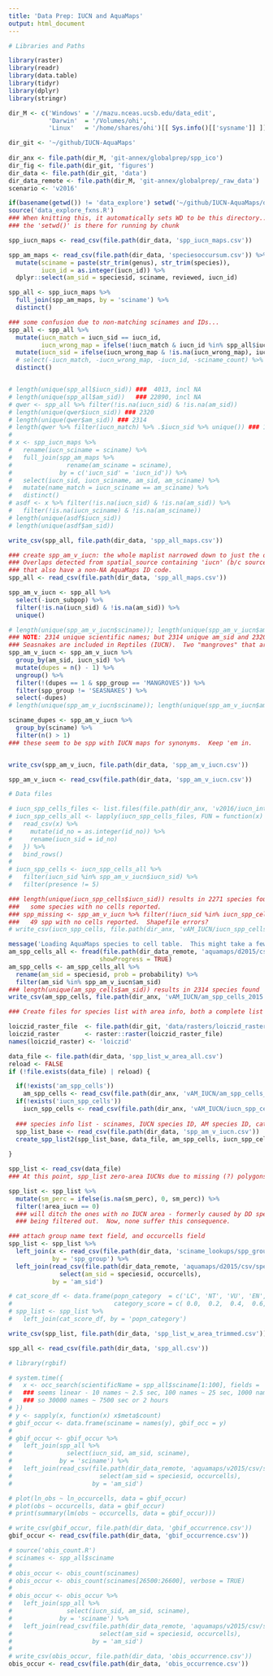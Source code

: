 ```yaml
---
title: 'Data Prep: IUCN and AquaMaps'
output: html_document
---
```


```r

# Libraries and Paths

library(raster)
library(readr)
library(data.table)
library(tidyr)
library(dplyr)
library(stringr)

dir_M <- c('Windows' = '//mazu.nceas.ucsb.edu/data_edit',
           'Darwin'  = '/Volumes/ohi',
           'Linux'   = '/home/shares/ohi')[[ Sys.info()[['sysname']] ]]

dir_git <- '~/github/IUCN-AquaMaps'
  
dir_anx <- file.path(dir_M, 'git-annex/globalprep/spp_ico')
dir_fig <- file.path(dir_git, 'figures')
dir_data <- file.path(dir_git, 'data')
dir_data_remote <- file.path(dir_M, 'git-annex/globalprep/_raw_data')
scenario <- 'v2016'

if(basename(getwd()) != 'data_explore') setwd('~/github/IUCN-AquaMaps/data_explore')
source('data_explore_fxns.R')
### When knitting this, it automatically sets WD to be this directory...
### the 'setwd()' is there for running by chunk
```

```r

spp_iucn_maps <- read_csv(file.path(dir_data, 'spp_iucn_maps.csv'))

spp_am_maps <- read_csv(file.path(dir_data, 'speciesoccursum.csv')) %>%
  mutate(sciname = paste(str_trim(genus), str_trim(species)),
         iucn_id = as.integer(iucn_id)) %>%
  dplyr::select(am_sid = speciesid, sciname, reviewed, iucn_id)

spp_all <- spp_iucn_maps %>%
  full_join(spp_am_maps, by = 'sciname') %>%
  distinct()

### some confusion due to non-matching scinames and IDs...
spp_all <- spp_all %>%
  mutate(iucn_match = iucn_sid == iucn_id,
         iucn_wrong_map = ifelse(!iucn_match & iucn_id %in% spp_all$iucn_sid, TRUE, FALSE)) %>%
  mutate(iucn_sid = ifelse(iucn_wrong_map & !is.na(iucn_wrong_map), iucn_id, iucn_sid)) %>%
  # select(-iucn_match, -iucn_wrong_map, -iucn_id, -sciname_count) %>%
  distinct()


# length(unique(spp_all$iucn_sid)) ###  4013, incl NA
# length(unique(spp_all$am_sid))   ### 22890, incl NA
# qwer <- spp_all %>% filter(!is.na(iucn_sid) & !is.na(am_sid))
# length(unique(qwer$iucn_sid)) ### 2320
# length(unique(qwer$am_sid)) ### 2314
# length(qwer %>% filter(iucn_match) %>% .$iucn_sid %>% unique()) ### 1852
# 
# x <- spp_iucn_maps %>%
#   rename(iucn_sciname = sciname) %>%
#   full_join(spp_am_maps %>% 
#               rename(am_sciname = sciname), 
#             by = c('iucn_sid' = 'iucn_id')) %>%
#   select(iucn_sid, iucn_sciname, am_sid, am_sciname) %>%
#   mutate(name_match = iucn_sciname == am_sciname) %>%
#   distinct()
# asdf <- x %>% filter(!is.na(iucn_sid) & !is.na(am_sid)) %>%
#   filter(!is.na(iucn_sciname) & !is.na(am_sciname))
# length(unique(asdf$iucn_sid))
# length(unique(asdf$am_sid))

write_csv(spp_all, file.path(dir_data, 'spp_all_maps.csv'))

```

```r
### create spp_am_v_iucn: the whole maplist narrowed down to just the overlapping species.
### Overlaps detected from spatial_source containing 'iucn' (b/c source_pref = 'iucn' above),
### that also have a non-NA AquaMaps ID code.
spp_all <- read_csv(file.path(dir_data, 'spp_all_maps.csv'))

spp_am_v_iucn <- spp_all %>%
  select(-iucn_subpop) %>%
  filter(!is.na(iucn_sid) & !is.na(am_sid)) %>%
  unique()

# length(unique(spp_am_v_iucn$sciname)); length(unique(spp_am_v_iucn$am_sid)); length(unique(spp_am_v_iucn$iucn_sid))
### NOTE: 2314 unique scientific names; but 2314 unique am_sid and 2320 unique iucn_sid.
### Seasnakes are included in Reptiles (IUCN).  Two "mangroves" that are actually seagrasses.
spp_am_v_iucn <- spp_am_v_iucn %>%
  group_by(am_sid, iucn_sid) %>%
  mutate(dupes = n() - 1) %>%
  ungroup() %>%
  filter(!(dupes == 1 & spp_group == 'MANGROVES')) %>%
  filter(spp_group != 'SEASNAKES') %>%
  select(-dupes)
# length(unique(spp_am_v_iucn$sciname)); length(unique(spp_am_v_iucn$am_sid)); length(unique(spp_am_v_iucn$iucn_sid))

sciname_dupes <- spp_am_v_iucn %>%
  group_by(sciname) %>%
  filter(n() > 1)
### these seem to be spp with IUCN maps for synonyms.  Keep 'em in.


write_csv(spp_am_v_iucn, file.path(dir_data, 'spp_am_v_iucn.csv'))

```

```r

spp_am_v_iucn <- read_csv(file.path(dir_data, 'spp_am_v_iucn.csv'))

# Data files

# iucn_spp_cells_files <- list.files(file.path(dir_anx, 'v2016/iucn_intersections'), full.names = TRUE)
# iucn_spp_cells_all <- lapply(iucn_spp_cells_files, FUN = function(x) {
#   read_csv(x) %>% 
#     mutate(id_no = as.integer(id_no)) %>%
#     rename(iucn_sid = id_no)
#   }) %>%
#   bind_rows()
# 
# iucn_spp_cells <- iucn_spp_cells_all %>%
#   filter(iucn_sid %in% spp_am_v_iucn$iucn_sid) %>%
#   filter(presence != 5)

### length(unique(iucn_spp_cells$iucn_sid)) results in 2271 species found...
###   some species with no cells reported.  
### spp_missing <- spp_am_v_iucn %>% filter(!iucn_sid %in% iucn_spp_cells$iucn_sid)
###   49 spp with no cells reported.  Shapefile errors?
# write_csv(iucn_spp_cells, file.path(dir_anx, 'vAM_IUCN/iucn_spp_cells_2015.csv'))

message('Loading AquaMaps species to cell table.  This might take a few minutes.')
am_spp_cells_all <- fread(file.path(dir_data_remote, 'aquamaps/d2015/csv/hcaf_sp_native_trunc.csv'), 
                         showProgress = TRUE)
am_spp_cells <- am_spp_cells_all %>%
  rename(am_sid = speciesid, prob = probability) %>%
  filter(am_sid %in% spp_am_v_iucn$am_sid)
### length(unique(am_spp_cells$am_sid)) results in 2314 species found
write_csv(am_spp_cells, file.path(dir_anx, 'vAM_IUCN/am_spp_cells_2015.csv'))

```

```r
### Create files for species list with area info, both a complete list and a trimmed list

loiczid_raster_file  <- file.path(dir_git, 'data/rasters/loiczid_raster.tif')
loiczid_raster       <- raster::raster(loiczid_raster_file)
names(loiczid_raster) <- 'loiczid'

data_file <- file.path(dir_data, 'spp_list_w_area_all.csv')
reload <- FALSE
if (!file.exists(data_file) | reload) {

  if(!exists('am_spp_cells'))
    am_spp_cells <- read_csv(file.path(dir_anx, 'vAM_IUCN/am_spp_cells_2015.csv'))
  if(!exists('iucn_spp_cells'))
    iucn_spp_cells <- read_csv(file.path(dir_anx, 'vAM_IUCN/iucn_spp_cells_2015.csv'))
  
  ### species info list - scinames, IUCN species ID, AM species ID, category etc
  spp_list_base <- read_csv(file.path(dir_data, 'spp_am_v_iucn.csv'))
  create_spp_list2(spp_list_base, data_file, am_spp_cells, iucn_spp_cells, loiczid_raster)
  
}

spp_list <- read_csv(data_file) 
### At this point, spp_list zero-area IUCNs due to missing (?) polygons (maybe points?)

spp_list <- spp_list %>%
  mutate(sm_perc = ifelse(is.na(sm_perc), 0, sm_perc)) %>%
  filter(!area_iucn == 0)
  ### will ditch the ones with no IUCN area - formerly caused by DD species
  ### being filtered out.  Now, none suffer this consequence.

### attach group name text field, and occurcells field
spp_list <- spp_list %>%
  left_join(x <- read_csv(file.path(dir_data, 'sciname_lookups/spp_groupnames.csv')),
            by = 'spp_group') %>%
  left_join(read_csv(file.path(dir_data_remote, 'aquamaps/d2015/csv/speciesoccursum.csv')) %>% 
              select(am_sid = speciesid, occurcells),
            by = 'am_sid')

# cat_score_df <- data.frame(popn_category  = c('LC', 'NT', 'VU', 'EN', 'CR', 'EX', 'DD', 'NE'),
#                            category_score = c( 0.0,  0.2,  0.4,  0.6,  0.8,  1.0,   NA,  NA))
# spp_list <- spp_list %>%
#   left_join(cat_score_df, by = 'popn_category')

write_csv(spp_list, file.path(dir_data, 'spp_list_w_area_trimmed.csv'))

```

``` r

spp_all <- read_csv(file.path(dir_data, 'spp_all.csv'))

# library(rgbif)

# system.time({
#   x <- occ_search(scientificName = spp_all$sciname[1:100], fields = 'minimal', limit = 1)
#   ### seems linear - 10 names ~ 2.5 sec, 100 names ~ 25 sec, 1000 names, ~250 sec
#   ### so 30000 names ~ 7500 sec or 2 hours
# })
# y <- sapply(x, function(x) x$meta$count)
# gbif_occur <- data.frame(sciname = names(y), gbif_occ = y)
# 
# gbif_occur <- gbif_occur %>% 
#   left_join(spp_all %>%
#               select(iucn_sid, am_sid, sciname),
#             by = 'sciname') %>%
#   left_join(read_csv(file.path(dir_data_remote, 'aquamaps/v2015/csv/speciesoccursum.csv')) %>%
#                        select(am_sid = speciesid, occurcells),
#                      by = 'am_sid')

# plot(ln_obs ~ ln_occurcells, data = gbif_occur)
# plot(obs ~ occurcells, data = gbif_occur)
# print(summary(lm(obs ~ occurcells, data = gbif_occur)))

# write_csv(gbif_occur, file.path(dir_data, 'gbif_occurrence.csv'))
gbif_occur <- read_csv(file.path(dir_data, 'gbif_occurrence.csv'))

# source('obis_count.R')
# scinames <- spp_all$sciname
# 
# obis_occur <- obis_count(scinames)
# obis_occur <- obis_count(scinames[26500:26600], verbose = TRUE)
# 
# obis_occur <- obis_occur %>% 
#   left_join(spp_all %>%
#               select(iucn_sid, am_sid, sciname),
#             by = 'sciname') %>%
#   left_join(read_csv(file.path(dir_data_remote, 'aquamaps/v2015/csv/speciesoccursum.csv')) %>%
#                        select(am_sid = speciesid, occurcells),
#                      by = 'am_sid')
# 
# write_csv(obis_occur, file.path(dir_data, 'obis_occurrence.csv'))
obis_occur <- read_csv(file.path(dir_data, 'obis_occurrence.csv'))

```
